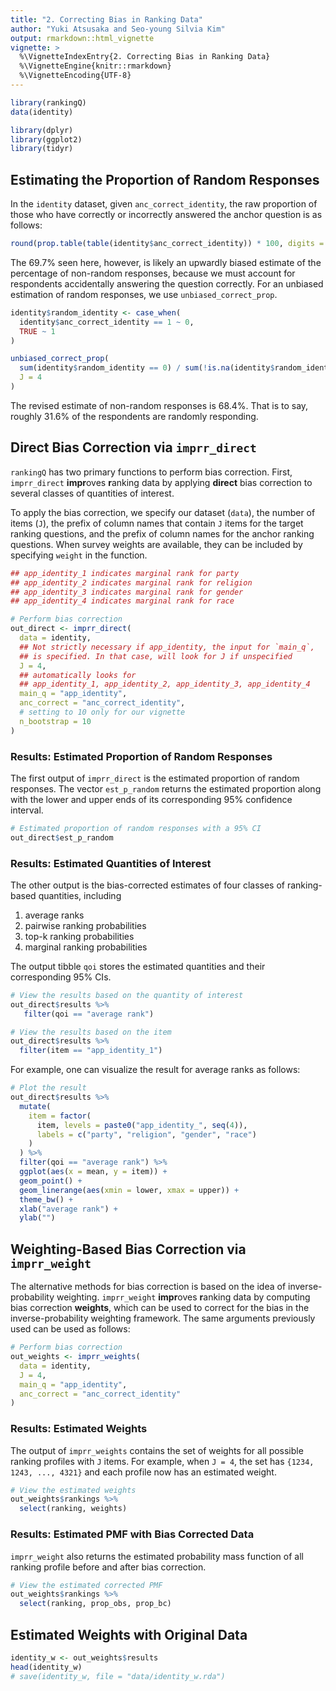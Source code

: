 ```yaml
---
title: "2. Correcting Bias in Ranking Data"
author: "Yuki Atsusaka and Seo-young Silvia Kim"
output: rmarkdown::html_vignette
vignette: >
  %\VignetteIndexEntry{2. Correcting Bias in Ranking Data}
  %\VignetteEngine{knitr::rmarkdown}
  %\VignetteEncoding{UTF-8}
---
```



```r
library(rankingQ)
data(identity)

library(dplyr)
library(ggplot2)
library(tidyr)
```

## Estimating the Proportion of Random Responses

In the `identity` dataset, given `anc_correct_identity`, the raw proportion of those who have correctly or incorrectly answered the anchor question is as follows:

```r
round(prop.table(table(identity$anc_correct_identity)) * 100, digits = 1)
```
The 69.7% seen here, however, is likely an upwardly biased estimate of the percentage of non-random responses, because we must account for respondents accidentally answering the question correctly. For an unbiased estimation of random responses, we use `unbiased_correct_prop`. 

```r
identity$random_identity <- case_when(
  identity$anc_correct_identity == 1 ~ 0,
  TRUE ~ 1
)

unbiased_correct_prop(
  sum(identity$random_identity == 0) / sum(!is.na(identity$random_identity)),
  J = 4
)
```
The revised estimate of non-random responses is 68.4%. That is to say, roughly 31.6% of the respondents are randomly responding.

## Direct Bias Correction via `imprr_direct`

`rankingQ` has two primary functions to perform bias correction. First, `imprr_direct` **impr**oves **r**anking data by applying **direct** bias correction to several classes of quantities of interest.

To apply the bias correction, we specify our dataset (`data`), the number of items (`J`), the prefix of column names that contain `J` items for the target ranking questions, and the prefix of column names for the anchor ranking questions. When survey weights are available, they can be included by specifying `weight` in the function.

```r
## app_identity_1 indicates marginal rank for party
## app_identity_2 indicates marginal rank for religion
## app_identity_3 indicates marginal rank for gender
## app_identity_4 indicates marginal rank for race

# Perform bias correction
out_direct <- imprr_direct(
  data = identity,
  ## Not strictly necessary if app_identity, the input for `main_q`,
  ## is specified. In that case, will look for J if unspecified
  J = 4, 
  ## automatically looks for 
  ## app_identity_1, app_identity_2, app_identity_3, app_identity_4
  main_q = "app_identity", 
  anc_correct = "anc_correct_identity",
  # setting to 10 only for our vignette
  n_bootstrap = 10
)
```

### Results: Estimated Proportion of Random Responses

The first output of `imprr_direct` is the estimated proportion of random responses. The vector `est_p_random` returns the estimated proportion along with the lower and upper ends of its corresponding 95% confidence interval.

```r
# Estimated proportion of random responses with a 95% CI 
out_direct$est_p_random
```

### Results: Estimated Quantities of Interest

The other output is the bias-corrected estimates of four classes of ranking-based quantities, including

1.  average ranks
2.  pairwise ranking probabilities
3.  top-k ranking probabilities
4.  marginal ranking probabilities

The output tibble `qoi` stores the estimated quantities and their corresponding 95% CIs.

```r
# View the results based on the quantity of interest
out_direct$results %>%
   filter(qoi == "average rank")

# View the results based on the item
out_direct$results %>%
  filter(item == "app_identity_1")
```

For example, one can visualize the result for average ranks as follows:

```r
# Plot the result
out_direct$results %>%
  mutate(
    item = factor(
      item, levels = paste0("app_identity_", seq(4)),
      labels = c("party", "religion", "gender", "race")
    )
  ) %>%
  filter(qoi == "average rank") %>%
  ggplot(aes(x = mean, y = item)) +
  geom_point() +
  geom_linerange(aes(xmin = lower, xmax = upper)) +
  theme_bw() +
  xlab("average rank") +
  ylab("")
```

## Weighting-Based Bias Correction via `imprr_weight`

The alternative methods for bias correction is based on the idea of inverse-probability weighting. `imprr_weight` **impr**oves **r**anking data by computing bias correction **weights**, which can be used to correct for the bias in the inverse-probability weighting framework. The same arguments previously used can be used as follows:

```r
# Perform bias correction
out_weights <- imprr_weights(
  data = identity,
  J = 4,
  main_q = "app_identity",
  anc_correct = "anc_correct_identity"
)
```

### Results: Estimated Weights

The output of `imprr_weights` contains the set of weights for all possible ranking profiles with `J` items. For example, when `J = 4`, the set has `{1234, 1243, ..., 4321}` and each profile now has an estimated weight.

```r
# View the estimated weights
out_weights$rankings %>%
  select(ranking, weights)
```

### Results: Estimated PMF with Bias Corrected Data

`imprr_weight` also returns the estimated probability mass function of all ranking profile before and after bias correction.

```r
# View the estimated corrected PMF
out_weights$rankings %>%
  select(ranking, prop_obs, prop_bc)
```

## Estimated Weights with Original Data

```r
identity_w <- out_weights$results
head(identity_w)
# save(identity_w, file = "data/identity_w.rda")
```
